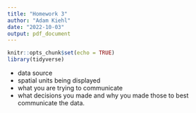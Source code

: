 ```yaml
---
title: "Homework 3"
author: "Adam Kiehl"
date: "2022-10-03"
output: pdf_document
---
```


```r
knitr::opts_chunk$set(echo = TRUE)
library(tidyverse)
```

- data source
- spatial units being displayed
- what you are trying to communicate
- what decisions you made and why you made those to best communicate the data.


